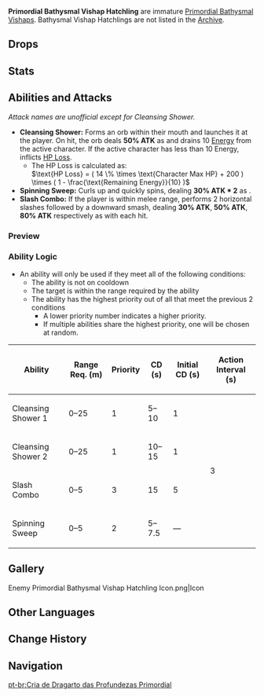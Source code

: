 {{Enemy Infobox
|image    = Enemy Primordial Bathysmal Vishap Hatchling.png
|type     = Elite Enemies
|family   = Mystical Beasts
|group    = Bathysmal Vishaps
|location = [[Enkanomiya]]
|element  = Hydro
|ability1 = Energy Drain
|ability2 = HP Loss
}}
'''Primordial Bathysmal Vishap Hatchling''' are immature [[Primordial Bathysmal Vishap]]s. Bathysmal Vishap Hatchlings are not listed in the [[Archive]].

==Drops==
{{Drops|vishap hatchlings}}

==Stats==
{{Enemy Stats
|phys_res  = 30%
|hydro_res = 20%

|hp_ratio  = 4
|hp_type   = 2
|atk_ratio = 2
}}

==Abilities and Attacks==
''Attack names are unofficial except for Cleansing Shower.''

*'''Cleansing Shower:''' Forms an orb within their mouth and launches it at the player. On hit, the orb deals '''50% ATK''' as {{Color|AoE Hydro DMG}} and drains 10 [[Energy]] from the active character. If the active character has less than 10 Energy, inflicts [[HP Loss]].
**The HP Loss is calculated as:<br /><math>\text{HP Loss} = ( 14 \% \times \text{Character Max HP} + 200 ) \times ( 1 - \frac{\text{Remaining Energy}}{10} )</math>
*'''Spinning Sweep:''' Curls up and quickly spins, dealing '''30% ATK * 2''' as {{Color|AoE Hydro DMG}}.
*'''Slash Combo:''' If the player is within melee range, performs 2 horizontal slashes followed by a downward smash, dealing '''30% ATK''', '''50% ATK''', '''80% ATK''' respectively as {{Color|Physical DMG}} with each hit.

===Preview===
{{Preview
|size=185px
|file1=Primordial Bathysmal Vishap Hatchling Cleansing Shower
|caption1=Cleansing Shower

|file2=Primordial Bathysmal Vishap Hatchling Spinning Sweep
|caption2=Spinning Sweep

|file3=Primordial Bathysmal Vishap Hatchling Slash Combo
|caption3=Slash Combo
}}

===Ability Logic===
{{See also|Cooldown#Enemy Cooldowns}}
* An ability will only be used if they meet all of the following conditions:
** The ability is not on cooldown
** The target is within the range required by the ability
** The ability has the highest priority out of all that meet the previous 2 conditions
*** A lower priority number indicates a higher priority.
*** If multiple abilities share the highest priority, one will be chosen at random.

{| class="wikitable"
! Ability !! Range Req. (m) !! Priority !! CD (s) !! Initial CD (s) !! Action Interval (s)
|-
| Cleansing Shower 1 || 0–25 || 1 || 5–10 || 1 || rowspan="4" | 3
|-
| Cleansing Shower 2 || 0–25 || 1 || 10–15 || 1
|-
| Slash Combo || 0–5 || 3 || 15 || 5
|-
| Spinning Sweep || 0–5 || 2 || 5–7.5 || &mdash;
|}

==Gallery==
<gallery hideaddbutton="true" captionalign="center">
Enemy Primordial Bathysmal Vishap Hatchling Icon.png|Icon
</gallery>

==Other Languages==
{{Other Languages
|en      = Primordial Bathysmal Vishap Hatchling
|zhs     = 深海龙蜥幼体・原种
|zhs_rm  = Shēnhǎi Lóngxī Yòutǐ - Yuánzhǒng
|zht     = 深海龍蜥幼體・原種
|zht_rm  = Shēnhǎi Lóngxī Yòutǐ - Yuánzhǒng
|zh_tl   = Bathysmal Vishap Hatchling - Original Species
|ja      = アビサルヴィシャップの幼体・原種
|ja_rm   = Abisaru Vishappu no Youtai - Genshu{{Assumed}}
|ja_tl   = Abyssal Vishap Hatchling - Original Breed
|ko      = 심해 용 도마뱀 유체・원종
|ko_rm   = 
|ko_tl   = 
|es      = Cría de Dragarto de las Profundidades Primordial
|es_tl   = 
|fr      = Élémentosaure abyssal primordial : nouveau-né
|fr_tl   = Primordial Abyssal Elementosaurus: Newborn
|ru      = Молодой вишап глубин: Исток
|ru_tl   = 
|th      = Primordial Bathysmal Vishap Hatchling
|vi      = Rồng Biển Sâu Con - Nguyên Thủy
|vi_tl   = Deep Sea Dragon Hatchling -  Primordial
|de      = Junge Tiefsee-Drachenechse – Urtyp
|de_tl   = Young Deep Sea Dragon-Lizard - Original Type
|id      = Primordial Bathysmal Vishap Hatchling
|pt      = Cria de Dragarto das Profundezas Primordial
|pt_tl   = 
}}

==Change History==
{{Change History|2.4}}

==Navigation==
{{Enemy Navbox|elite}}

[[pt-br:Cria de Dragarto das Profundezas Primordial]]